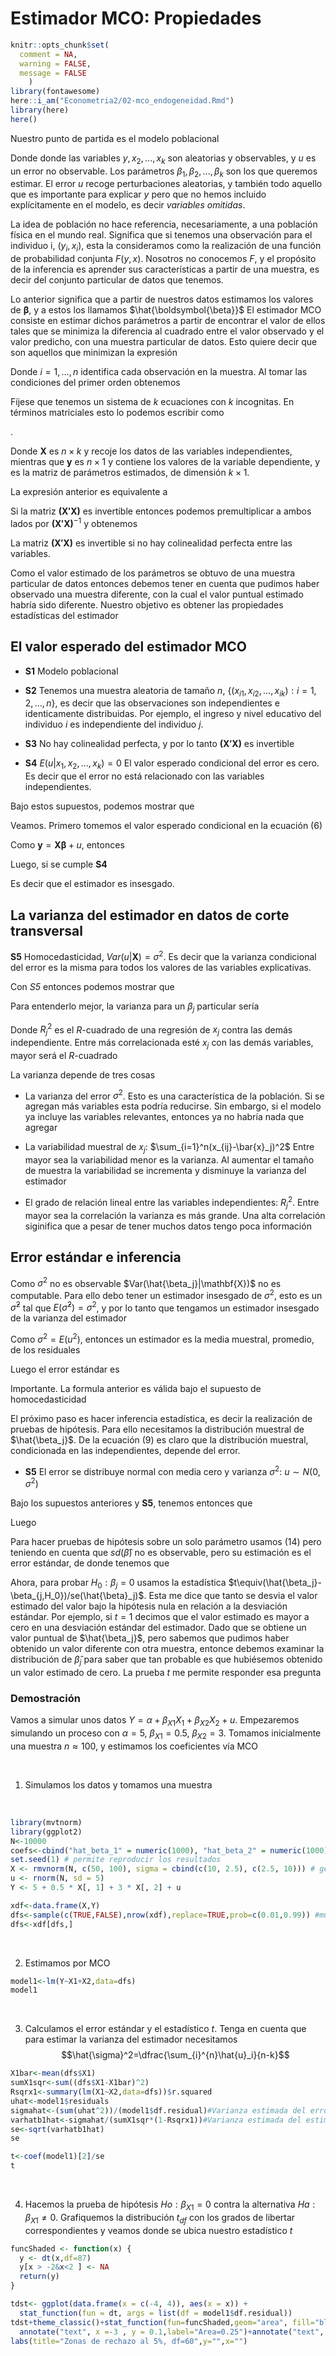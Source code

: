 # Estimador MCO: Propiedades

```r
knitr::opts_chunk$set(
  comment = NA, 
  warning = FALSE, 
  message = FALSE
    )
library(fontawesome)
here::i_am("Econometria2/02-mco_endogeneidad.Rmd")
library(here)
here()
```

Nuestro punto de partida es el modelo poblacional

\begin{equation}
\tag{1}
y=\beta_1+\beta_2x_2+\beta_3x_3+...+\beta_kx_k+u
\end{equation}

Donde donde las variables $y,x_2,...,x_k$ son aleatorias y observables, y $u$ es un error no observable. Los parámetros $\beta_1,\beta_2,...,\beta_k$ son los que queremos estimar. El error $u$ recoge perturbaciones aleatorias, y también todo aquello que es importante para explicar $y$ pero que no hemos incluido explícitamente en el modelo, es decir *variables omitidas*. 

La idea de población no hace referencia, necesariamente, a una población física en el mundo real. Significa que si tenemos una observación para el individuo i, $(y_i,x_i)$, esta la consideramos como la realización de una función de probabilidad conjunta $F(y,x)$. Nosotros no conocemos $F$, y el propósito de la inferencia es aprender sus características a partir de una muestra, es decir del conjunto particular de datos que tenemos. 

Lo anterior significa que a partir de nuestros datos estimamos los valores de $\boldsymbol{\beta}$, y a estos los llamamos $\hat{\boldsymbol{\beta}}$ El estimador MCO consiste en estimar dichos parámetros a partir de encontrar el valor de ellos tales que se minimiza la diferencia al cuadrado entre el valor observado y el valor predicho, con una muestra particular de datos. Esto quiere decir que son aquellos que minimizan la expresión

\begin{equation}
\tag{2}
\sum_i^n(y_i-\hat{\beta_1}-\hat{\beta_2}x_{i2}-...-\hat{\beta_k}x_{ik})^2
\end{equation}

Donde $i=1,...,n$ identifica cada observación en la muestra. Al tomar las condiciones del primer orden obtenemos

\begin{align}
\tag{3}
\sum_i^n(y_i-\hat{\beta_1}-\hat{\beta_2}x_{i2}-...-\hat{\beta_k}x_{ik})&=0\\
\sum_i^nx_{i2}(y_i-\hat{\beta_1}-\hat{\beta_2}x_{i2}-...-\hat{\beta_k}x_{ik})&=0\\
.&\\
.&\\
.&\\
\sum_i^nx_{ik}(y_i-\hat{\beta_1}-\hat{\beta_2}x_{i2}-...-\hat{\beta_k}x_{ik})&=0
\end{align}

Fíjese que tenemos un sistema de $k$ ecuaciones con $k$ incognitas. En términos matriciales esto lo podemos escribir como

\begin{equation}
\tag{4}
\mathbf{X'}(\mathbf{y}-\mathbf{X}\boldsymbol{\hat{\beta}})=0
\end{equation}.

Donde $\mathbf{X}$ es $n\times k$ y recoje los datos de las variables independientes, mientras que $\mathbf{y}$ es $n\times 1$ y contiene los valores de la variable dependiente, y \boldsymbol{\hat{\beta}} es la matriz de parámetros estimados, de dimensión $k\times 1$.

La expresión anterior es equivalente a

\begin{equation}
\tag{5}
\mathbf{(X'X)}\hat{\boldsymbol{\beta}}=\mathbf{X'y}
\end{equation}

Si la matriz $\mathbf{(X'X)}$ es invertible entonces podemos premultiplicar a ambos lados por $\mathbf{(X'X)}^{-1}$ y obtenemos

\begin{equation}
\tag{6}
\hat{\boldsymbol{\beta}}=\mathbf{(X'X)}^{-1}\mathbf{X'y}
\end{equation}

La matriz $\mathbf{(X'X)}$ es invertible si no hay colinealidad perfecta entre las variables. 

Como el valor estimado de los parámetros se obtuvo de una muestra particular de datos entonces debemos tener en cuenta que pudimos haber observado una muestra diferente, con la cual el valor puntual estimado habría sido diferente. Nuestro objetivo es obtener las propiedades estadísticas del estimador

## El valor esperado del estimador MCO

- **S1** Modelo poblacional 

\begin{equation}
y=\beta_1+\beta_2x_2+\beta_3x_3+...+\beta_kx_k+u
\end{equation}

- **S2** Tenemos una muestra aleatoria de tamaño $n$, $\{(x_{i1},x_{i2},...,x_{ik}):i=1,2,...,n\}$, es decir que las observaciones son independientes e identicamente distribuidas. Por ejemplo, el ingreso y nivel educativo del individuo $i$ es independiente del individuo $j$. 

- **S3** No hay colinealidad perfecta, y por lo tanto $\mathbf{(X'X)}$ es invertible

- **S4** $E(u|x_1,x_2,...,x_k)=0$ El valor esperado condicional del error es cero. Es decir que el error no está relacionado con las variables independientes. 

Bajo estos supuestos, podemos mostrar que 

\begin{equation}
\tag{7}
E(\hat{\boldsymbol{\beta}}|\mathbf{X})=0
\end{equation}

Veamos. Primero tomemos el valor esperado condicional en la ecuación $(6)$

\begin{equation}
\tag{8}
E(\hat{\boldsymbol{\beta}}|\mathbf{X})=\mathbf{(X'X)}^{-1}E(\mathbf{X'y}|\mathbf{X})
\end{equation}

Como $\mathbf{y}=\mathbf{X}\boldsymbol{\beta}+u$, entonces

\begin{equation}
\tag{9}
E(\hat{\boldsymbol{\beta}}|\mathbf{X})=\mathbf{(X'X)}^{-1}\mathbf{X'X}\boldsymbol{\beta}+\mathbf{(X'X)}^{-1}\mathbf{X'}E(u|\mathbf{X})
\end{equation}

Luego, si se cumple **S4**

\begin{equation}
\tag{10}
E(\hat{\boldsymbol{\beta}}|\mathbf{X})=\boldsymbol{\beta}
\end{equation}

Es decir que el estimador es insesgado. 

## La varianza del estimador en datos de corte transversal

**S5** Homocedasticidad, $Var(u|\mathbf{X})=\sigma^2$. Es decir que la varianza condicional del error es la misma para todos los valores de las variables explicativas. 

Con *S5* entonces podemos mostrar que 

\begin{equation}
\tag{11}
Var(\hat{\boldsymbol{\beta}}|\mathbf{X})=\sigma^2\mathbf{(X'X)}^{-1}
\end{equation}

Para entenderlo mejor, la varianza para un $\beta_j$ particular sería

\begin{equation}
Var(\hat{\beta_j}|\mathbf{X})=\dfrac{\sigma^2}{\sum_{i=1}^n(x_{ij}-\bar{x}_j)^2(1-R_j^2)}
\end{equation}

Donde $R_j^2$ es el $R$-cuadrado de una regresión de $x_j$ contra las demás independiente. Entre más correlacionada esté $x_j$ con las demás variables, mayor será el $R$-cuadrado


La varianza depende de tres cosas

- La varianza del error $\sigma^2$. Esto es una característica de la población. Si se agregan más variables esta podría reducirse. Sin embargo, si el modelo ya incluye las variables relevantes, entonces ya no habría nada que agregar

-  La variabilidad muestral de $x_j$: $\sum_{i=1}^n(x_{ij}-\bar{x}_j)^2$ Entre mayor sea la variabilidad menor es la varianza. Al aumentar el tamaño de muestra la variabilidad se incrementa y disminuye la varianza del estimador

- El grado de relación lineal entre las variables independientes: $R_j^2$. Entre mayor sea la correlación la varianza es más grande. Una alta correlación siginifica que a pesar de tener muchos datos tengo poca información

## Error estándar e inferencia

Como $\sigma^2$ no es observable $Var(\hat{\beta_j}|\mathbf{X})$ no es computable. Para ello debo tener un estimador insesgado de $\sigma^2$, esto es un $\hat{\sigma}^2$ tal que $E(\hat{\sigma}^2)=\sigma^2$, y por lo tanto que tengamos un estimador insesgado de la varianza del estimador

Como $\sigma^2=E(u^2)$, entonces un estimador es la media muestral, promedio, de los residuales

\begin{equation}
\hat{\sigma}^2=\dfrac{\sum_{i=1}^n\hat{u}_i^2}{n-k}
\end{equation}

Luego el error estándar es

\begin{equation}
\tag{12}
se(\hat{\beta})=\dfrac{\hat{\sigma}}{\sum_{i=1}^n(x_{ij}-\bar{x}_j)^2(1-R_j^2)}
\end{equation}


Importante. La formula anterior es válida bajo el supuesto de homocedasticidad

El próximo paso es hacer inferencia estadística, es decir la realización de pruebas de hipótesis. Para ello necesitamos la distribución muestral de $\hat{\beta_j}$. De la ecuación $(9)$ es claro que la distribución muestral, condicionada en las independientes, depende del error. 

- **S5** El error se distribuye normal con media cero y varianza $\sigma^2$: $u\sim N(0,\sigma^2)$

Bajo los supuestos anteriores y **S5**, tenemos entonces que

\begin{equation}
\tag{13}
\hat{\beta}_j\sim N(\beta,Var(\hat{\beta}))
\end{equation}

Luego

\begin{equation}
\tag{14}
\dfrac{\hat{\beta}_j-\beta_j}{sd(\hat{\beta}_j)}\sim N(0,1)
\end{equation}

Para hacer pruebas de hipótesis sobre un solo parámetro usamos $(14)$ pero teniendo en cuenta que $sd(\hat{\beta})$ no es observable, pero su estimación es el error estándar, de donde tenemos que

\begin{equation}
\tag{15}
\dfrac{\hat{\beta}_j-\beta_j}{se(\hat{\beta}_j)}\sim t_{n-k}
\end{equation}

Ahora, para probar $H_0:\beta_j=0$ usamos la estadística $t\equiv(\hat{\beta_j}-\beta_{j,H_0})/se(\hat{\beta}_j)$. Esta me dice que tanto se desvia el valor estimado del valor bajo la hipótesis nula en relación a la desviación estándar. Por ejemplo, si $t=1$ decimos que el valor estimado es mayor a cero en una desviación estándar del estimador. Dado que se obtiene un valor puntual de $\hat{\beta_j}$, pero sabemos que pudimos haber obtenido un valor diferente con otra muestra, entonce debemos examinar la distribución de $\hat{\beta}_j$ para saber que tan probable es que hubiésemos obtenido un valor estimado de cero. La prueba $t$ me permite responder esa pregunta

### Demostración {-}

Vamos a simular unos datos $Y=\alpha+\beta_{X1}X_1+\beta_{X2}X_2+u$. Empezaremos simulando un proceso con $\alpha=5$, $\beta_{X1}=0.5$, $\beta_{X2}=3$. Tomamos inicialmente una muestra $n\approx 100$, y estimamos los coeficientes vía MCO

<br/>

1. Simulamos los datos y tomamos una muestra

<br/>

```r
library(mvtnorm)
library(ggplot2)
N<-10000
coefs<-cbind("hat_beta_1" = numeric(1000), "hat_beta_2" = numeric(1000)) #Vector que guardará los coeficientes
set.seed(1) # permite reproducir los resultados
X <- rmvnorm(N, c(50, 100), sigma = cbind(c(10, 2.5), c(2.5, 10))) # generamos X1 y X2
u <- rnorm(N, sd = 5)
Y <- 5 + 0.5 * X[, 1] + 3 * X[, 2] + u

xdf<-data.frame(X,Y)
dfs<-sample(c(TRUE,FALSE),nrow(xdf),replace=TRUE,prob=c(0.01,0.99)) #muestra aleatoria, n aprox 100
dfs<-xdf[dfs,]

```

<br/>

2. Estimamos por MCO

```r
model1<-lm(Y~X1+X2,data=dfs)
model1

```

<br/>

3. Calculamos el error estándar y el estadístico $t$. Tenga en cuenta que para estimar la varianza del estimador necesitamos $$\hat{\sigma}^2=\dfrac{\sum_{i}^{n}\hat{u}_i}{n-k}$$

```r
X1bar<-mean(dfs$X1)
sumX1sqr<-sum((dfs$X1-X1bar)^2)
Rsqrx1<-summary(lm(X1~X2,data=dfs))$r.squared
uhat<-model1$residuals
sigmahat<-(sum(uhat^2))/(model1$df.residual)#Varianza estimada del error
varhatb1hat<-sigmahat/(sumX1sqr*(1-Rsqrx1))#Varianza estimada del estimador
se<-sqrt(varhatb1hat)
se
```


```r
t<-coef(model1)[2]/se
t
```

<br/>

4. Hacemos la prueba de hipótesis $Ho:\beta_{X1}=0$ contra la alternativa $Ha:\beta_{X1}\neq0$. Grafiquemos la distribución $t_{df}$ con los grados de libertar correspondientes y veamos donde se ubica nuestro estadístico $t$

```r
funcShaded <- function(x) {
  y <- dt(x,df=87)
  y[x > -2&x<2 ] <- NA
  return(y)
}

tdst<- ggplot(data.frame(x = c(-4, 4)), aes(x = x)) +
  stat_function(fun = dt, args = list(df = model1$df.residual))
tdst+theme_classic()+stat_function(fun=funcShaded,geom="area", fill="blue",alpha=0.2)+
  annotate("text", x =-3 , y = 0.1,label="Area=0.25")+annotate("text", x =3 , y = 0.1,label="Area=0.25")+
labs(title="Zonas de rechazo al 5%, df=60",y="",x="")


```

<br/>




